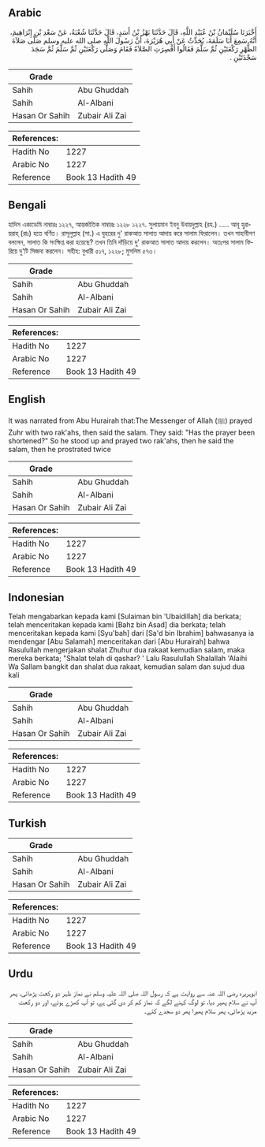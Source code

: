 ## Arabic


<div dir="rtl" lang="ar" style={{fontSize:'larger',backgroundColor:'#f8f9fa',padding:20}}>
أَخْبَرَنَا سُلَيْمَانُ بْنُ عُبَيْدِ اللَّهِ، قَالَ حَدَّثَنَا بَهْزُ بْنُ أَسَدٍ، قَالَ حَدَّثَنَا شُعْبَةُ، عَنْ سَعْدِ بْنِ إِبْرَاهِيمَ، أَنَّهُ سَمِعَ أَبَا سَلَمَةَ، يُحَدِّثُ عَنْ أَبِي هُرَيْرَةَ، أَنَّ رَسُولَ اللَّهِ صلى الله عليه وسلم صَلَّى صَلاَةَ الظُّهْرِ رَكْعَتَيْنِ ثُمَّ سَلَّمَ فَقَالُوا أَقُصِرَتِ الصَّلاَةُ فَقَامَ وَصَلَّى رَكْعَتَيْنِ ثُمَّ سَلَّمَ ثُمَّ سَجَدَ سَجْدَتَيْنِ ‏.‏
</div>
<div style={{backgroundColor:'#f8f9fa',padding:20, marginBottom: 10}}><table> <thead> <tr> <th>Grade</th> <th></th> </tr> </thead> <tbody> <tr><td>Sahih</td><td>Abu Ghuddah</td></tr><tr><td>Sahih</td><td>Al-Albani</td></tr><tr><td>Hasan Or Sahih</td><td>Zubair Ali Zai</td></tr></tbody></table><table> <thead> <tr> <th>References:</th> <th></th> </tr> </thead> <tbody><tr><td>Hadith No</td><td>1227</td></tr><tr><td>Arabic No</td><td>1227</td></tr><tr><td>Reference</td><td>Book 13 Hadith 49</td></tr></tbody></table></div>

## Bengali


<div dir="ltr" lang="bn" style={{fontSize:'larger',backgroundColor:'#f8f9fa',padding:20}}>
হাদিস একাডেমি নাম্বারঃ ১২২৭, আন্তর্জাতিক নাম্বারঃ ১২২৮ ১২২৭. সুলায়মান ইবনু উবায়দুল্লাহ (রহ.) ..... আবূ হুরায়রাহ্ (রাঃ) হতে বর্ণিত। রাসূলুল্লাহ (সা.) এ যুহরের দু' রাকআত সালাত আদায় করে সালাম ফিরালেন। তখন সাহাবীগণ বললেন, সালাত কি সংক্ষিপ্ত করা হয়েছে? তখন তিনি দাঁড়িয়ে দু' রাকআত সালাত আদায় করলেন। অতঃপর সালাম ফিরিয়ে দু'টি সিজদা করলেন। সহীহ: বুখারী ৫১৭, ১২২৮; মুসলিম ৫৭৩।
</div>
<div style={{backgroundColor:'#f8f9fa',padding:20, marginBottom: 10}}><table> <thead> <tr> <th>Grade</th> <th></th> </tr> </thead> <tbody> <tr><td>Sahih</td><td>Abu Ghuddah</td></tr><tr><td>Sahih</td><td>Al-Albani</td></tr><tr><td>Hasan Or Sahih</td><td>Zubair Ali Zai</td></tr></tbody></table><table> <thead> <tr> <th>References:</th> <th></th> </tr> </thead> <tbody><tr><td>Hadith No</td><td>1227</td></tr><tr><td>Arabic No</td><td>1227</td></tr><tr><td>Reference</td><td>Book 13 Hadith 49</td></tr></tbody></table></div>

## English


<div dir="ltr" lang="en" style={{fontSize:'larger',backgroundColor:'#f8f9fa',padding:20}}>
It was narrated from Abu Hurairah that:The Messenger of Allah (ﷺ) prayed Zuhr with two rak'ahs, then said the salam. They said: "Has the prayer been shortened?" So he stood up and prayed two rak'ahs, then he said the salam, then he prostrated twice
</div>
<div style={{backgroundColor:'#f8f9fa',padding:20, marginBottom: 10}}><table> <thead> <tr> <th>Grade</th> <th></th> </tr> </thead> <tbody> <tr><td>Sahih</td><td>Abu Ghuddah</td></tr><tr><td>Sahih</td><td>Al-Albani</td></tr><tr><td>Hasan Or Sahih</td><td>Zubair Ali Zai</td></tr></tbody></table><table> <thead> <tr> <th>References:</th> <th></th> </tr> </thead> <tbody><tr><td>Hadith No</td><td>1227</td></tr><tr><td>Arabic No</td><td>1227</td></tr><tr><td>Reference</td><td>Book 13 Hadith 49</td></tr></tbody></table></div>

## Indonesian


<div dir="ltr" lang="id" style={{fontSize:'larger',backgroundColor:'#f8f9fa',padding:20}}>
Telah mengabarkan kepada kami [Sulaiman bin 'Ubaidillah] dia berkata; telah menceritakan kepada kami [Bahz bin Asad] dia berkata; telah menceritakan kepada kami [Syu'bah] dari [Sa'd bin Ibrahim] bahwasanya ia mendengar [Abu Salamah] menceritakan dari [Abu Hurairah] bahwa Rasulullah mengerjakan shalat Zhuhur dua rakaat kemudian salam, maka mereka berkata; "Shalat telah di qashar? ' Lalu Rasulullah Shalallah 'Alaihi Wa Sallam bangkit dan shalat dua rakaat, kemudian salam dan sujud dua kali
</div>
<div style={{backgroundColor:'#f8f9fa',padding:20, marginBottom: 10}}><table> <thead> <tr> <th>Grade</th> <th></th> </tr> </thead> <tbody> <tr><td>Sahih</td><td>Abu Ghuddah</td></tr><tr><td>Sahih</td><td>Al-Albani</td></tr><tr><td>Hasan Or Sahih</td><td>Zubair Ali Zai</td></tr></tbody></table><table> <thead> <tr> <th>References:</th> <th></th> </tr> </thead> <tbody><tr><td>Hadith No</td><td>1227</td></tr><tr><td>Arabic No</td><td>1227</td></tr><tr><td>Reference</td><td>Book 13 Hadith 49</td></tr></tbody></table></div>

## Turkish


<div dir="ltr" lang="tr" style={{fontSize:'larger',backgroundColor:'#f8f9fa',padding:20}}>

</div>
<div style={{backgroundColor:'#f8f9fa',padding:20, marginBottom: 10}}><table> <thead> <tr> <th>Grade</th> <th></th> </tr> </thead> <tbody> <tr><td>Sahih</td><td>Abu Ghuddah</td></tr><tr><td>Sahih</td><td>Al-Albani</td></tr><tr><td>Hasan Or Sahih</td><td>Zubair Ali Zai</td></tr></tbody></table><table> <thead> <tr> <th>References:</th> <th></th> </tr> </thead> <tbody><tr><td>Hadith No</td><td>1227</td></tr><tr><td>Arabic No</td><td>1227</td></tr><tr><td>Reference</td><td>Book 13 Hadith 49</td></tr></tbody></table></div>

## Urdu


<div dir="rtl" lang="ur" style={{fontSize:'larger',backgroundColor:'#f8f9fa',padding:20}}>
ابوہریرہ رضی اللہ عنہ سے روایت ہے کہ رسول اللہ صلی اللہ علیہ وسلم نے نماز ظہر دو رکعت پڑھائی، پھر آپ نے سلام پھیر دیا، تو لوگ کہنے لگے کہ نماز کم کر دی گئی ہے، تو آپ کھڑے ہوئے، اور دو رکعت مزید پڑھائی، پھر سلام پھیرا پھر دو سجدے کئے۔
</div>
<div style={{backgroundColor:'#f8f9fa',padding:20, marginBottom: 10}}><table> <thead> <tr> <th>Grade</th> <th></th> </tr> </thead> <tbody> <tr><td>Sahih</td><td>Abu Ghuddah</td></tr><tr><td>Sahih</td><td>Al-Albani</td></tr><tr><td>Hasan Or Sahih</td><td>Zubair Ali Zai</td></tr></tbody></table><table> <thead> <tr> <th>References:</th> <th></th> </tr> </thead> <tbody><tr><td>Hadith No</td><td>1227</td></tr><tr><td>Arabic No</td><td>1227</td></tr><tr><td>Reference</td><td>Book 13 Hadith 49</td></tr></tbody></table></div>